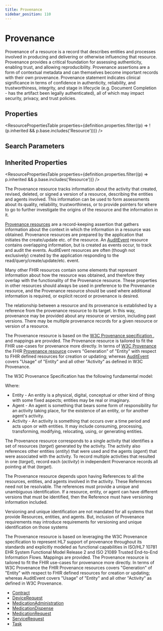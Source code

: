 ```yaml
---
title: Provenance
sidebar_position: 110
---
```



# Provenance

Provenance of a resource is a record that describes entities and processes involved in producing and delivering or otherwise influencing that resource. <Link to="/docs/api/fhir/resources/provenance">Provenance</Link> provides a critical foundation for assessing authenticity, enabling trust, and allowing reproducibility. <Link to="/docs/api/fhir/resources/provenance">Provenance</Link> assertions are a form of contextual metadata and can themselves become important records with their own provenance. <Link to="/docs/api/fhir/resources/provenance">Provenance</Link> statement indicates clinical significance in terms of confidence in authenticity, reliability, and trustworthiness, integrity, and stage in lifecycle (e.g. Document Completion - has the artifact been legally authenticated), all of which may impact security, privacy, and trust policies.

<Tabs queryString="section">
  <TabItem value="schema" label="Schema" default>

## Properties

<ResourcePropertiesTable
  properties={definition.properties.filter((p) => !(p.inherited && p.base.includes('Resource')))}
/>

## Search Parameters

<SearchParamsTable searchParams={definition.searchParameters} />

## Inherited Properties

<ResourcePropertiesTable properties={definition.properties.filter((p) => p.inherited && p.base.includes('Resource'))} />

  </TabItem>
  <TabItem value="usage" label="Usage">
<div> <a name="scope"></a> <p> The <Link to="/docs/api/fhir/resources/provenance">Provenance</Link> resource tracks information about the activity that created, revised, deleted, or signed a version of a resource, describing the entities and agents involved. This information can be used to form assessments about its quality, reliability, trustworthiness, or to provide pointers for where to go to further investigate the origins of the resource and the information in it.  </p> <p> <a href="/docs/api/fhir/resources/provenance">Provenance resources</a> are a record-keeping assertion that gathers information about the context in which the information in a resource was obtained.  <Link to="/docs/api/fhir/resources/provenance">Provenance</Link> resources are prepared by the application that initiates the create/update etc. of the resource. An <a href="/docs/api/fhir/resources/auditevent">AuditEvent</a> resource contains overlapping information, but is created as events occur, to track and audit the events.  <Link to="/docs/api/fhir/resources/auditevent">AuditEvent</Link> resources are often (though not exclusively) created by the application responding to the read/query/create/update/etc. event.  </p> </div>
  </TabItem>
  <TabItem value="relationships" label="Relationships">
<div> <a name="bnr"></a> <a name="overlap"></a> <p> Many other FHIR resources contain some elements that represent information about how the resource was obtained, and therefore they overlap with the  functionality of the <Link to="/docs/api/fhir/resources/provenance">Provenance</Link> resource. These properties in other resources should always be used in preference to the <Link to="/docs/api/fhir/resources/provenance">Provenance</Link> resource, and the  <Link to="/docs/api/fhir/resources/provenance">Provenance</Link> resource should be used where additional information is required, or explicit record or provenance is desired.  </p> <p> The relationship between a resource and its provenance is established by a reference from the provenance resource to its target. In this way, provenance may be provided about any resource or version, including past versions. There may be multiple provenance records for a given resource or version of a resource. </p> </div>
  </TabItem>
  <TabItem value="backgroundAndContext" label="Background and Context">
<div> <a name="bnc"></a> <p> The <Link to="/docs/api/fhir/resources/provenance">Provenance</Link> resource is based on the <a href="http://www.w3.org/TR/2013/NOTE-prov-overview-20130430/">W3C <Link to="/docs/api/fhir/resources/provenance">Provenance</Link> specification </a>,  and mappings are provided. The <Link to="/docs/api/fhir/resources/provenance">Provenance</Link> resource is tailored to fit the FHIR use-cases for provenance more directly.  In terms of <a href="http://www.w3.org/TR/prov-dm/">W3C <Link to="/docs/api/fhir/resources/provenance">Provenance</Link> </a> the FHIR <a href="/docs/api/fhir/resources/provenance">Provenance resource</a> covers "Generation" of "Entity" with  respect to FHIR defined resources for creation or updating;  whereas <a href="/docs/api/fhir/resources/auditevent">AuditEvent</a> covers "Usage" of "Entity" and all other "Activity" as defined in W3C <Link to="/docs/api/fhir/resources/provenance">Provenance</Link>. </p> <p> The W3C <Link to="/docs/api/fhir/resources/provenance">Provenance</Link> Specification has the following fundamental model: </p> <p> </p> <p> Where: </p> <ul> <li>Entity - An entity is a physical, digital, conceptual or other kind of thing with some fixed aspects; entities may be real or imaginary.</li> <li>Agent - An agent is something that bears some form of responsibility for an activity taking place, for the existence of an entity, or for another agent's activity.</li> <li>Activity - An activity is something that occurs over a time period and acts upon or with entities. It may include consuming, processing, transforming, modifying, relocating, using, or generating entities.</li> </ul> <p> The <Link to="/docs/api/fhir/resources/provenance">Provenance</Link> resource corresponds to a single activity that identifies a set of resources (<i>target</i>) generated by the activity. The activity also references other entities (<i>entity</i>) that were used and the agents (<i>agent</i>) that were associated with the activity.  To record multiple activities that resulted in one (<i>target</i>), record each (<i>activity</i>) in independent <Link to="/docs/api/fhir/resources/provenance">Provenance</Link> records all pointing at that (<i>target</i>). </p> <p> The <Link to="/docs/api/fhir/resources/provenance">Provenance</Link> resource depends upon having <Link to="/docs/api/fhir/datatypes/reference">References</Link> to all the resources, entities, and agents involved in the  activity. These <Link to="/docs/api/fhir/datatypes/reference">References</Link> need not be resolvable. The references must provide a unique and unambiguous identification.  If a resource, entity, or agent can have different versions that must be identified, then the <Link to="/docs/api/fhir/datatypes/reference">Reference</Link> must have  versioning information included. </p><p> Versioning and unique identification are not mandated for all systems that provide Resources, entities, and agents.  But, inclusion of <Link to="/docs/api/fhir/resources/provenance">Provenance</Link> requirements may introduce requirements for versioning and unique identification on those systems </p><p> The <Link to="/docs/api/fhir/resources/provenance">Provenance</Link> resource is based on leveraging the W3C <Link to="/docs/api/fhir/resources/provenance">Provenance</Link> specification  to represent HL7 support of provenance throughout  its standards and explicitly modeled as functional capabilities in ISO/HL7 10781 EHR System Functional Model Release 2 and  ISO 21089 Trusted End-to-End Information Flows.  Mappings are provided. The <Link to="/docs/api/fhir/resources/provenance">Provenance</Link> resource is tailored to fit the  FHIR use-cases for provenance more directly. In terms of W3C <Link to="/docs/api/fhir/resources/provenance">Provenance</Link> the FHIR <Link to="/docs/api/fhir/resources/provenance">Provenance</Link> resources  covers "Generation" of "Entity" with respect to FHIR defined resources for creation or updating; whereas <Link to="/docs/api/fhir/resources/auditevent">AuditEvent</Link>  covers "Usage" of "Entity" and all other "Activity" as defined in W3C <Link to="/docs/api/fhir/resources/provenance">Provenance</Link>.  </p> </div>
  </TabItem>
  <TabItem value="referencedBy" label="Referenced By">
<ul><li><a href="/docs/api/fhir/resources/contract">Contract</a></li>
<li><a href="/docs/api/fhir/resources/devicerequest">DeviceRequest</a></li>
<li><a href="/docs/api/fhir/resources/medicationadministration">MedicationAdministration</a></li>
<li><a href="/docs/api/fhir/resources/medicationdispense">MedicationDispense</a></li>
<li><a href="/docs/api/fhir/resources/medicationrequest">MedicationRequest</a></li>
<li><a href="/docs/api/fhir/resources/servicerequest">ServiceRequest</a></li>
<li><a href="/docs/api/fhir/resources/task">Task</a></li></ul>
  </TabItem>
</Tabs>
